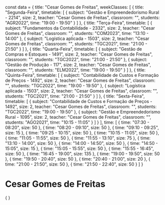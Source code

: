 const data = {
  title: "Cesar Gomes de Freitas",
  weekClasses: [
    {
      title: "Segunda-Feira",
      timetable: [
        {
          subject: "Gestão e Empreendedorismo Rural - 2214",
          size: 2,
          teacher: "Cesar Gomes de Freitas",
          classroom: "",
          students: "AGR2022",
          time: "19:00 - 19:50"
        }
      ]
    },
    {
      title: "Terça-Feira",
      timetable: [
        {
          subject: "Fundamentos da Contabilidade - 2332",
          size: 2,
          teacher: "Cesar Gomes de Freitas",
          classroom: "",
          students: "COM2023",
          time: "13:10 - 14:00"
        },
        {
          subject: "Logística aplicada - 1503",
          size: 2,
          teacher: "Cesar Gomes de Freitas",
          classroom: "",
          students: "TGC2021",
          time: "21:00 - 21:50"
        }
      ]
    },
    {
      title: "Quarta-Feira",
      timetable: [
        {
          subject: "Gestão de Compras e Estoques - 1491",
          size: 2,
          teacher: "Cesar Gomes de Freitas",
          classroom: "",
          students: "TGC2022",
          time: "21:00 - 21:50"
        },
        {
          subject: "Gestão de Produção - 117",
          size: 2,
          teacher: "Cesar Gomes de Freitas",
          classroom: "",
          students: "ELM2022",
          time: "19:00 - 19:50"
        }
      ]
    },
    {
      title: "Quinta-Feira",
      timetable: [
        {
          subject: "Contabilidade de Custos e Formação de Preços - 1492",
          size: 2,
          teacher: "Cesar Gomes de Freitas",
          classroom: "",
          students: "TGC2022",
          time: "19:00 - 19:50"
        },
        {
          subject: "Logística aplicada - 1503",
          size: 2,
          teacher: "Cesar Gomes de Freitas",
          classroom: "",
          students: "TGC2021",
          time: "21:00 - 21:50"
        }
      ]
    },
    {
      title: "Sexta-Feira",
      timetable: [
        {
          subject: "Contabilidade de Custos e Formação de Preços - 1492",
          size: 2,
          teacher: "Cesar Gomes de Freitas",
          classroom: "",
          students: "TGC2022",
          time: "19:00 - 19:50"
        },
        {
          subject: "Gestão e Empreendedorismo Rural - 1095",
          size: 2,
          teacher: "Cesar Gomes de Freitas",
          classroom: "",
          students: "AGO2021",
          time: "10:15 - 11:05"
        }
      ]
    }
  ],
  time: [
    {
      time: "07:30 - 08:20",
      size: 50
    },
    {
      time: "08:20 - 09:10",
      size: 50
    },
    {
      time: "09:10 - 09:25",
      size: 15
    },
    {
      time: "09:25 - 10:15",
      size: 50
    },
    {
      time: "10:15 - 11:05",
      size: 50
    },
    {
      time: "11:05 - 11:55",
      size: 50
    },
    {
      time: "11:55 - 13:10",
      size: 75
    },
    {
      time: "13:10 - 14:00",
      size: 50
    },
    {
      time: "14:00 - 14:50",
      size: 50
    },
    {
      time: "14:50 - 15:05",
      size: 15
    },
    {
      time: "15:05 - 15:55",
      size: 50
    },
    {
      time: "15:55 - 16:45",
      size: 50
    },
    {
      time: "16:45 - 19:00",
      size: 135
    },
    {
      time: "19:00 - 19:50",
      size: 50
    },
    {
      time: "19:50 - 20:40",
      size: 50
    },
    {
      time: "20:40 - 21:00",
      size: 20
    },
    {
      time: "21:00 - 21:50",
      size: 50
    },
    {
      time: "21:50 - 22:40",
      size: 50
    }
  ]
}

# Cesar Gomes de Freitas

<div>
    {
        <Grid
            title={data.title} 
            weekClasses={data.weekClasses} 
            time={data.time}
        />
    }
</div>